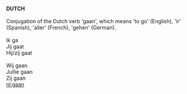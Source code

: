 '''DUTCH'''<br>
<br>
Conjugation of the Dutch verb 'gaan', which means 'to go' (English), 'ir' (Spanish), 'aller' (French), 'gehen' (German).<br>
<br>
Ik ga<br>
Jij gaat<br>
Hij/zij gaat<br>
<br>
Wij gaan<br>
Jullie gaan<br>
Zij gaan<br>

[[nl:gaan]]